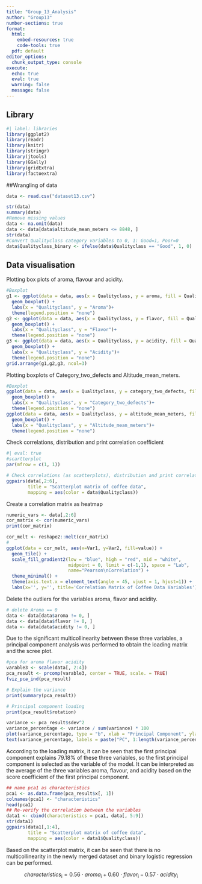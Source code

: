 ```yaml
---
title: "Group_13_Analysis"
author: "Group13"
number-sections: true
format: 
  html:
    embed-resources: true
    code-tools: true
  pdf: default
editor_options: 
  chunk_output_type: console
execute:
  echo: true
  eval: true
  warning: false
  message: false
---
```

## Library

```r
#| label: libraries
library(ggplot2)
library(readr)
library(knitr)
library(stringr)
library(jtools)
library(GGally)
library(gridExtra)
library(factoextra)
```

##Wrangling of data

```r
data <- read.csv("dataset13.csv")

str(data)
summary(data)
#Remove missing values
data <- na.omit(data)
data <- data[data$altitude_mean_meters <= 8848, ]
str(data)
#Convert Qualityclass category variables to 0, 1: Good=1, Poor=0
data$Qualityclass_binary <- ifelse(data$Qualityclass == "Good", 1, 0)

```
## Data visualisation
Plotting box plots of aroma, flavour and acidity.
```r
#Boxplot
g1 <- ggplot(data = data, aes(x = Qualityclass, y = aroma, fill = Qualityclass)) +
  geom_boxplot() +
  labs(x = "Qualityclass", y = "Aroma")+ 
  theme(legend.position = "none")
g2 <- ggplot(data = data, aes(x = Qualityclass, y = flavor, fill = Qualityclass)) +
  geom_boxplot() +
  labs(x = "Qualityclass", y = "Flavor")+ 
  theme(legend.position = "none")
g3 <- ggplot(data = data, aes(x = Qualityclass, y = acidity, fill = Qualityclass)) +
  geom_boxplot() +
  labs(x = "Qualityclass", y = "Acidity")+ 
  theme(legend.position = "none")
grid.arrange(g1,g2,g3, ncol=3)
```

Plotting boxplots of Category_two_defects and Altitude_mean_meters.
```r
#Boxplot
ggplot(data = data, aes(x = Qualityclass, y = category_two_defects, fill = Qualityclass)) +
  geom_boxplot() +
  labs(x = "Qualityclass", y = "Category_two_defects")+ 
  theme(legend.position = "none")
ggplot(data = data, aes(x = Qualityclass, y = altitude_mean_meters, fill = Qualityclass)) +
  geom_boxplot() +
  labs(x = "Qualityclass", y = "Altitude_mean_meters")+ 
  theme(legend.position = "none")

```

Check correlations, distribution and print correlation coefficient
```r
#| eval: true
#scartterplot
par(mfrow = c(1, 1))

# Check correlations (as scatterplots), distribution and print correlation coefficient 
ggpairs(data[,2:6], 
        title = "Scatterplot matrix of coffee data", 
        mapping = aes(color = data$Qualityclass))

```

Create a correlation matrix as heatmap
```r
numeric_vars <- data[,2:6]
cor_matrix <- cor(numeric_vars)
print(cor_matrix)

cor_melt <- reshape2::melt(cor_matrix)
# 
ggplot(data = cor_melt, aes(x=Var1, y=Var2, fill=value)) +
  geom_tile() +
  scale_fill_gradient2(low = "blue", high = "red", mid = "white", 
                       midpoint = 0, limit = c(-1,1), space = "Lab", 
                       name="Pearson\nCorrelation") +
  theme_minimal() + 
  theme(axis.text.x = element_text(angle = 45, vjust = 1, hjust=1)) +
  labs(x='', y='', title='Correlation Matrix of Coffee Data Variables')
```

Delete the outliers for the variables aroma, flavor and acidity.
```r
# delete Aroma == 0 
data <- data[data$aroma != 0, ]
data <- data[data$flavor != 0, ]
data <- data[data$acidity != 0, ]
```
Due to the significant multicollinearity between these three variables, a principal component analysis was performed to obtain the loading matrix and the scree plot.
```r
#pca for aroma flavor acidity
varable3 <- scale(data[, 2:4])
pca_result <- prcomp(varable3, center = TRUE, scale. = TRUE)
fviz_pca_ind(pca_result)

# Explain the variance
print(summary(pca_result))

# Principal component loading
print(pca_result$rotation)

variance <- pca_result$sdev^2
variance_percentage <- variance / sum(variance) * 100
plot(variance_percentage, type = "b", xlab = "Principal Component", ylab = "Percentage of Variance Explained", main = "Scree Plot")
text(variance_percentage, labels = paste("PC", 1:length(variance_percentage)), pos = 4)
```
According to the loading matrix, it can be seen that the first principal component explains 79.18% of these three variables, so the first principal component is selected as the variable of the model. It can be interpreted as the average of the three variables aroma, flavour, and acidity based on the score coefficient of the first principal component.
```r
## name pca1 as characteristics
pca1 <- as.data.frame(pca_result$x[, 1])
colnames(pca1) <- "characteristics"
head(pca1)
## Re-verify the correlation between the variables
data1 <- cbind(characteristics = pca1, data[, 5:9])
str(data1)
ggpairs(data1[,1:4], 
        title = "Scatterplot matrix of coffee data", 
        mapping = aes(color = data1$Qualityclass))
```
Based on the scatterplot matrix, it can be seen that there is no multicollinearity in the newly merged dataset and binary logistic regression can be performed.

$$characteristics_{\mbox{i}} =
0.56 \cdot aroma_{\mbox{i}} +
0.60 \cdot flavor_{\mbox{i}} - 0.57 \cdot acidity_{\mbox{i}}$$ 

